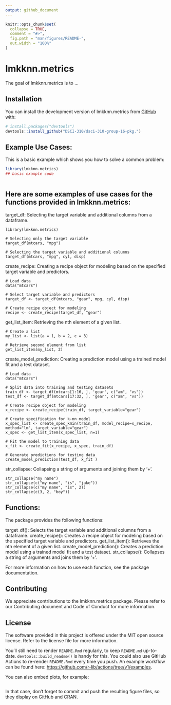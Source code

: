 ```yaml
---
output: github_document
---
```


<!-- README.md is generated from README.Rmd. Please edit that file -->

```r
knitr::opts_chunk$set(
  collapse = TRUE,
  comment = "#>",
  fig.path = "man/figures/README-",
  out.width = "100%"
)
```

# lmkknn.metrics

<!-- badges: start -->
<!-- badges: end -->

The goal of lmkknn.metrics is to ...

## Installation

You can install the development version of lmkknn.metrics from [GitHub](https://github.com/) with:

``` r
# install.packages("devtools")
devtools::install_github("DSCI-310/dsci-310-group-16-pkg.")
```

## Example Use Cases:

This is a basic example which shows you how to solve a common problem:

```r
library(lmkknn.metrics)
## basic example code
```


```r

```

## Here are some examples of use cases for the functions provided in lmkknn.metrics:

target_df: Selecting the target variable and additional columns from a dataframe.
```
library(lmkknn.metrics)

# Selecting only the target variable
target_df(mtcars, "mpg")

# Selecting the target variable and additional columns
target_df(mtcars, "mpg", cyl, disp)
```

create_recipe: Creating a recipe object for modeling based on the specified target variable and predictors.
```
# Load data
data("mtcars")

# Select target variable and predictors
target_df <- target_df(mtcars, "gear", mpg, cyl, disp)

# Create recipe object for modeling
recipe <- create_recipe(target_df, "gear")

```

get_list_item: Retrieving the nth element of a given list.
```
# Create a list
my_list <- list(a = 1, b = 2, c = 3)

# Retrieve second element from list
get_list_item(my_list, 2)

```

create_model_prediction: Creating a prediction model using a trained model fit and a test dataset.
```
# Load data
data("mtcars")

# Split data into training and testing datasets
train_df <- target_df(mtcars[1:16, ], 'gear', c("am", "vs"))
test_df <- target_df(mtcars[17:32, ], 'gear', c("am", "vs"))

# Create recipe object for modeling
x_recipe <- create_recipe(train_df, target_variable="gear")

# Create specification for k-nn model
x_spec_list <- create_spec_kmin(train_df, model_recipe=x_recipe, method="lm", target_variable="gear")
x_spec <- get_list_item(x_spec_list, n=1)

# Fit the model to training data
x_fit <- create_fit(x_recipe, x_spec, train_df)

# Generate predictions for testing data
create_model_prediction(test_df, x_fit )

```

str_collapse: Collapsing a string of arguments and joining them by '+'.
```
str_collapse("my name")
str_collapse(c("my name", "is", "jake"))
str_collapse(c("my name", "is", 2))
str_collapse(c(3, 2, "boy"))

```

## Functions:

The package provides the following functions:

target_df(): Selects the target variable and additional columns from a dataframe.
create_recipe(): Creates a recipe object for modeling based on the specified target variable and predictors.
get_list_item(): Retrieves the nth element of a given list.
create_model_prediction(): Creates a prediction model using a trained model fit and a test dataset.
str_collapse(): Collapses a string of arguments and joins them by '+'.

For more information on how to use each function, see the package documentation.


## Contributing
We appreciate contributions to the lmkknn.metrics package. Please refer to our Contributing document and Code of Conduct for more information.

## License
The software provided in this project is offered under the MIT open source license. Refer to the license file for more information.


You'll still need to render `README.Rmd` regularly, to keep `README.md` up-to-date. `devtools::build_readme()` is handy for this. You could also use GitHub Actions to re-render `README.Rmd` every time you push. An example workflow can be found here: <https://github.com/r-lib/actions/tree/v1/examples>.

You can also embed plots, for example:

```r

```

In that case, don't forget to commit and push the resulting figure files, so they display on GitHub and CRAN.

